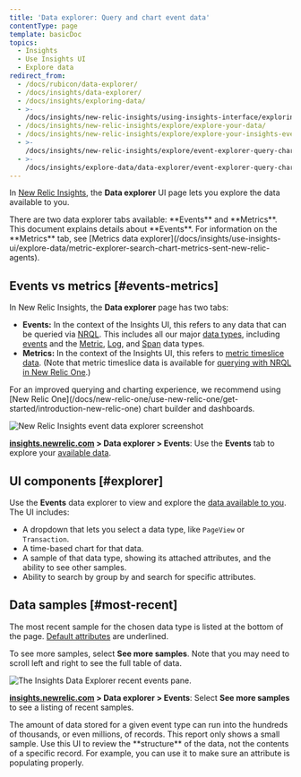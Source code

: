 ```yaml
---
title: 'Data explorer: Query and chart event data'
contentType: page
template: basicDoc
topics:
  - Insights
  - Use Insights UI
  - Explore data
redirect_from:
  - /docs/rubicon/data-explorer/
  - /docs/insights/data-explorer/
  - /docs/insights/exploring-data/
  - >-
    /docs/insights/new-relic-insights/using-insights-interface/exploring-your-data/
  - /docs/insights/new-relic-insights/explore/explore-your-data/
  - /docs/insights/new-relic-insights/explore/explore-your-insights-event-data/
  - >-
    /docs/insights/new-relic-insights/explore/event-explorer-query-chart-your-event-data/
  - >-
    /docs/insights/explore-data/data-explorer/event-explorer-query-chart-your-event-data/
---
```


In [New Relic Insights](/docs/insights/use-insights-ui/getting-started/introduction-new-relic-insights), the **Data explorer** UI page lets you explore the data available to you.

<Callout variant="important">
  There are two data explorer tabs available: **Events** and **Metrics**. This document explains details about **Events**. For information on the **Metrics** tab, see [Metrics data explorer](/docs/insights/use-insights-ui/explore-data/metric-explorer-search-chart-metrics-sent-new-relic-agents).
</Callout>

## Events vs metrics [#events-metrics]

In New Relic Insights, the **Data explorer** page has two tabs:

* **Events:** In the context of the Insights UI, this refers to any data that can be queried via [NRQL](/docs/query-data/nrql-new-relic-query-language/getting-started/introduction-nrql#what-you-can-query). This includes all our major [data types](/docs/using-new-relic/data/understand-data/new-relic-data-types), including [events](/docs/using-new-relic/data/understand-data/new-relic-data-types#event-data) and the [Metric](/docs/using-new-relic/data/understand-data/new-relic-data-types#dimensional-metrics), [Log](/docs/using-new-relic/data/understand-data/new-relic-data-types#log-data), and [Span](/docs/using-new-relic/data/understand-data/new-relic-data-types#trace-data) data types.
* **Metrics:** In the context of the Insights UI, this refers to [metric timeslice data](/docs/using-new-relic/data/understand-data/new-relic-data-types#timeslice-data). (Note that metric timeslice data is available for [querying with NRQL in New Relic One](/docs/query-data/nrql-new-relic-query-language/nrql-query-tutorials/query-metric-timeslice-data-nrql).)

<Callout variant="tip">
  For an improved querying and charting experience, we recommend using [New Relic One](/docs/new-relic-one/use-new-relic-one/get-started/introduction-new-relic-one) chart builder and dashboards.
</Callout>

![New Relic Insights event data explorer screenshot ](./images/new-relic-insights-event-explorer-screenshot.png "screen-insights-data-explorer.png")

**[insights.newrelic.com](https://insights.newrelic.com) > Data explorer > Events**: Use the **Events** tab to explore your [available data](#events-metrics).

## UI components [#explorer]

Use the **Events** data explorer to view and explore the [data available to you](#events-metrics). The UI includes:

* A dropdown that lets you select a data type, like `PageView` or `Transaction`.
* A time-based chart for that data.
* A sample of that data type, showing its attached attributes, and the ability to see other samples.
* Ability to search by group by and search for specific attributes.

## Data samples [#most-recent]

The most recent sample for the chosen data type is listed at the bottom of the page. [Default attributes](/docs/insights/new-relic-insights/decorating-events/insights-attributes) are underlined.

To see more samples, select **See more samples**. Note that you may need to scroll left and right to see the full table of data.

![The Insights Data Explorer recent events pane.](./images/screen-insights-data-explorer-event-pane.png "The Insights Data Explorer recent events pane.")

**[insights.newrelic.com](https://insights.newrelic.com) > Data explorer > Events**: Select **See more samples** to see a listing of recent samples.

<Callout variant="caution">
  The amount of data stored for a given event type can run into the hundreds of thousands, or even millions, of records. This report only shows a small sample. Use this UI to review the **structure** of the data, not the contents of a specific record. For example, you can use it to make sure an attribute is populating properly.
</Callout>
